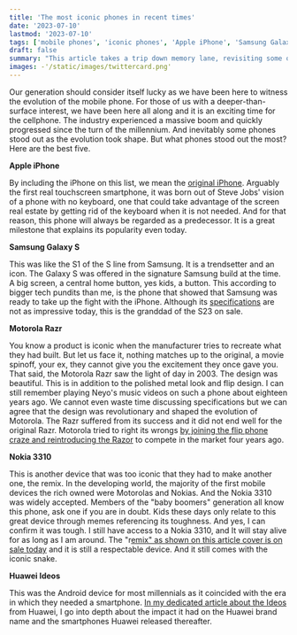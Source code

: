 ```yaml
---
title: 'The most iconic phones in recent times'
date: '2023-07-10'
lastmod: '2023-07-10'
tags: ['mobile phones', 'iconic phones', 'Apple iPhone', 'Samsung Galaxy S', 'Motorola Razr', 'Nokia 3310', 'Huawei Ideos']
draft: false
summary: "This article takes a trip down memory lane, revisiting some of the most iconic mobile phones that have left their mark on the industry. "
images: -'/static/images/twittercard.png' 
---
```


Our generation should consider itself lucky as we have been here to witness the evolution of the mobile phone. For those of us with a deeper-than-surface interest, we have been here all along and it is an exciting time for the cellphone. The industry experienced a massive boom and quickly progressed since the turn of the millennium. And inevitably some phones stood out as the evolution took shape. But what phones stood out the most? Here are the best five.

**Apple iPhone**

By including the iPhone on this list, we mean the [original iPhone](https://www.gsmarena.com/apple_iphone_3g-2424.php). Arguably the first real touchscreen smartphone, it was born out of Steve Jobs' vision of a phone with no keyboard, one that could take advantage of the screen real estate by getting rid of the keyboard when it is not needed. And for that reason, this phone will always be regarded as a predecessor. It is a great milestone that explains its popularity even today.

**Samsung Galaxy S**

This was like the S1 of the S line from Samsung. It is a trendsetter and an icon. The Galaxy S was offered in the signature Samsung build at the time. A big screen, a central home button, yes kids, a button. This according to bigger tech pundits than me, is the phone that showed that Samsung was ready to take up the fight with the iPhone. Although its [specifications](https://www.gsmarena.com/samsung_i9000_galaxy_s-3115.php) are not as impressive today, this is the granddad of the S23 on sale.

**Motorola Razr**

You know a product is iconic when the manufacturer tries to recreate what they had built. But let us face it, nothing matches up to the original, a movie spinoff, your ex, they cannot give you the excitement they once gave you. That said, the Motorola Razr saw the light of day in 2003. The design was beautiful. This is in addition to the polished metal look and flip design. I can still remember playing Neyo's music videos on such a phone about eighteen years ago. We cannot even waste time discussing specifications but we can agree that the design was revolutionary and shaped the evolution of Motorola. The Razr suffered from its success and it did not end well for the original Razr. Motorola tried to right its wrongs [by joining the flip phone craze and reintroducing the Razor](https://www.techradar.com/reviews/motorola-razr) to compete in the market four years ago.

**Nokia 3310**

This is another device that was too iconic that they had to make another one, the remix. In the developing world, the majority of the first mobile devices the rich owned were Motorolas and Nokias. And the Nokia 3310 was widely accepted. Members of the "baby boomers" generation all know this phone, ask one if you are in doubt. Kids these days only relate to this great device through memes referencing its toughness. And yes, I can confirm it was tough. I still have access to a Nokia 3310, and It will stay alive for as long as I am around. The "r[emix" as shown on this article cover is on sale today](https://www.nokia.com/phones/en_ke/nokia-3310?sku=A00028061) and it is still a respectable device. And it still comes with the iconic snake.

**Huawei Ideos**

This was the Android device for most millennials as it coincided with the era in which they needed a smartphone. [In my dedicated article about the Ideos](https://tech.castynet.africa/huawei-ideos-u8150-the-first-proper-android-phone) from Huawei, I go into depth about the impact it had on the Huawei brand name and the smartphones Huawei released thereafter.
